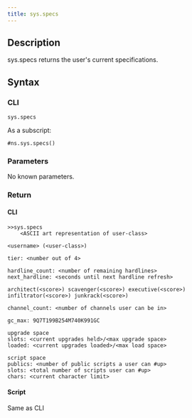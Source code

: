 ```yaml
---
title: sys.specs
---
```


## Description

sys.specs returns the user's current specifications.

## Syntax

### CLI

```
sys.specs
```

As a subscript:

```
#ns.sys.specs()
```

### Parameters

No known parameters.

### Return

#### CLI

```
>>sys.specs
    <ASCII art representation of user-class>

<username> (<user-class>)

tier: <number out of 4>

hardline_count: <number of remaining hardlines>
next_hardline: <seconds until next hardline refresh>

architect(<score>) scavenger(<score>) executive(<score>) infiltrator(<score>) junkrack(<score>)

channel_count: <number of channels user can be in>

gc_max: 9Q7T199B254M740K991GC

upgrade space
slots: <current upgrades held>/<max upgrade space>
loaded: <current upgrades loaded>/<max load space>

script space
publics: <number of public scripts a user can #up>
slots: <total number of scripts user can #up>
chars: <current character limit>
```

#### Script

Same as CLI
